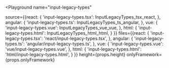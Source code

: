 

<Playground
  name="input-legacy-types"
  
  source={{react: {
             'input-legacy-types.tsx': InputLegacyTypes_tsx_react,
           },
           angular: {
             'input-legacy-types.ts': InputLegacyTypes_ts_angular,
           },
           vue: {
             'input-legacy-types.vue': InputLegacyTypes_vue_vue,
           },
           html: {
             'input-legacy-types.html': InputLegacyTypes_html_html,
           }
}}
  files={{react: {
            'input-legacy-types.tsx': 'react/input-legacy-types.tsx',
          },
          angular: {
            'input-legacy-types.ts': 'angular/input-legacy-types.ts',
          },
          vue: {
            'input-legacy-types.vue': 'vue/input-legacy-types.vue',
          },
          html: {
            'input-legacy-types.html': 'html/input-legacy-types.html',
          }
}}
  height={props.height}
  onlyFramework={props.onlyFramework}
></Playground>
